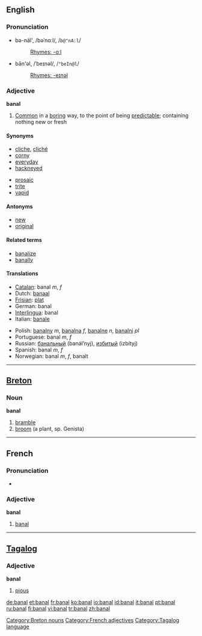 ==English==

===Pronunciation===
*bə-näl', /bəˈnɑːl/, /<tt>b@"nA:l</tt>/
*:[[Rhymes:English:-ɑːl|Rhymes: -ɑːl]]
*bān'əl, /ˈbeɪnəl/, /<tt>"beIn@l</tt>/
*:[[Rhymes:English:-eɪnəl|Rhymes: -eɪnəl]]
{{rfap}}

===Adjective===
'''banal'''

# [[Common]] in a [[boring]] way, to the point of being [[predictable]]; containing nothing new or fresh

====Synonyms====
{{top}}
*[[cliche]], [[cliché]]
*[[corny]]
*[[everyday]]
*[[hackneyed]]
{{mid}}
*[[prosaic]]
*[[trite]]
*[[vapid]]
{{bottom}}

====Antonyms====
*[[new]]
*[[original]]

====Related terms====
*[[banalize]]
*[[banally]]

====Translations====
{{top}}
*[[Catalan]]: banal ''m'', ''f''
*Dutch: [[banaal]]
*[[Frisian]]: [[plat]]
*German: banal
*[[Interlingua]]: banal
*Italian: [[banale]]
{{mid}}
*Polish: [[banalny]] ''m'', [[banalna]] ''f'', [[banalne]] ''n'', [[banalni]] ''pl''
*Portuguese: banal ''m'', ''f''
*Russian: [[банальный]] (banál’nyj), [[избитый]] (izbítyj)
*Spanish: banal ''m'', ''f''
*Norwegian: banal ''m'', ''f'', banalt
{{bottom}}

----

==[[Breton]]==

===Noun===
'''banal''' {{m}}

# [[bramble]]
# [[broom]] (a plant, sp. Genista)

[[Category:Breton nouns]]

----

==French==

===Pronunciation===
*{{IPA|/ba.nal/}}

===Adjective===
'''banal'''

# [[banal#English|banal]]

----

==[[Tagalog]]==

===Adjective===
'''banal'''

# [[pious]]


[[Category:French adjectives]]
[[Category:Tagalog language]]

[[de:banal]]
[[et:banal]]
[[fr:banal]]
[[ko:banal]]
[[io:banal]]
[[id:banal]]
[[it:banal]]
[[pt:banal]]
[[ru:banal]]
[[fi:banal]]
[[vi:banal]]
[[tr:banal]]
[[zh:banal]]